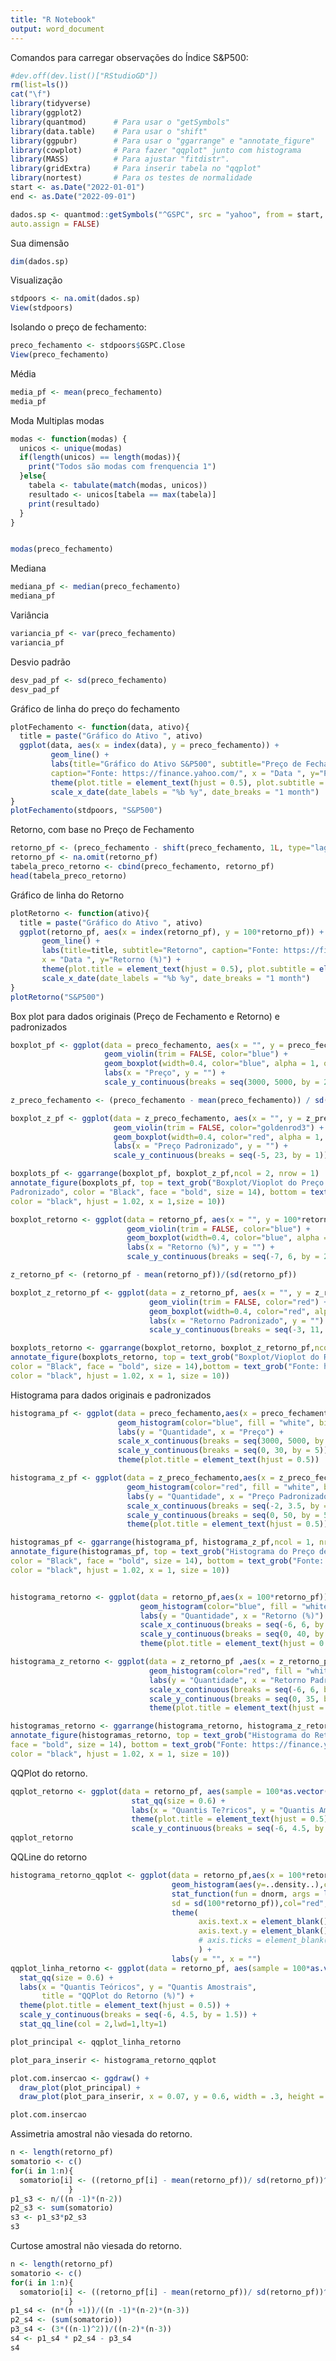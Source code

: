 ```yaml
---
title: "R Notebook"
output: word_document
---
```


Comandos para carregar observações do Índice S&P500:

```r
#dev.off(dev.list()["RStudioGD"])
rm(list=ls())
cat("\f")
library(tidyverse)
library(ggplot2)
library(quantmod)      # Para usar o "getSymbols"
library(data.table)    # Para usar o "shift"
library(ggpubr)        # Para usar o "ggarrange" e "annotate_figure"
library(cowplot)       # Para fazer "qqplot" junto com histograma
library(MASS)          # Para ajustar "fitdistr".
library(gridExtra)     # Para inserir tabela no "qqplot"
library(nortest)       # Para os testes de normalidade
start <- as.Date("2022-01-01")
end <- as.Date("2022-09-01")

dados.sp <- quantmod::getSymbols("^GSPC", src = "yahoo", from = start, to = end,
auto.assign = FALSE)
```

Sua dimensão

```r
dim(dados.sp)
```

Visualização

```r
stdpoors <- na.omit(dados.sp)
View(stdpoors)
```

Isolando o preço de fechamento:

```r
preco_fechamento <- stdpoors$GSPC.Close
View(preco_fechamento)
```

Média

```r
media_pf <- mean(preco_fechamento)
media_pf
```

Moda Multiplas modas

```r
modas <- function(modas) {
  unicos <- unique(modas)
  if(length(unicos) == length(modas)){
    print("Todos são modas com frenquencia 1")
  }else{
    tabela <- tabulate(match(modas, unicos))
    resultado <- unicos[tabela == max(tabela)]
    print(resultado)
  }
}


modas(preco_fechamento)
```

Mediana

```r
mediana_pf <- median(preco_fechamento)
mediana_pf
```

Variância

```r
variancia_pf <- var(preco_fechamento)
variancia_pf
```

Desvio padrão

```r
desv_pad_pf <- sd(preco_fechamento)
desv_pad_pf
```

Gráfico de linha do preço do fechamento

```r
plotFechamento <- function(data, ativo){
  title = paste("Gráfico do Ativo ", ativo)
  ggplot(data, aes(x = index(data), y = preco_fechamento)) +
         geom_line() +
         labs(title="Gráfico do Ativo S&P500", subtitle="Preço de Fechamento", 
         caption="Fonte: https://finance.yahoo.com/", x = "Data ", y="Preço (R$)") +
         theme(plot.title = element_text(hjust = 0.5), plot.subtitle = element_text(hjust = 0.5)) +
         scale_x_date(date_labels = "%b %y", date_breaks = "1 month")
}
plotFechamento(stdpoors, "S&P500")
```

Retorno, com base no Preço de Fechamento

```r
retorno_pf <- (preco_fechamento - shift(preco_fechamento, 1L, type="lag"))/shift(preco_fechamento, 1L, type="lag")
retorno_pf <- na.omit(retorno_pf)
tabela_preco_retorno <- cbind(preco_fechamento, retorno_pf)
head(tabela_preco_retorno)
```

Gráfico de linha do Retorno

```r
plotRetorno <- function(ativo){
  title = paste("Gráfico do Ativo ", ativo)
  ggplot(retorno_pf, aes(x = index(retorno_pf), y = 100*retorno_pf)) +
       geom_line() +
       labs(title=title, subtitle="Retorno", caption="Fonte: https://finance.yahoo.com/", 
       x = "Data ", y="Retorno (%)") +
       theme(plot.title = element_text(hjust = 0.5), plot.subtitle = element_text(hjust = 0.5)) +
       scale_x_date(date_labels = "%b %y", date_breaks = "1 month")
}
plotRetorno("S&P500")
```

Box plot para dados originais (Preço de Fechamento e Retorno) e padronizados

```r
boxplot_pf <- ggplot(data = preco_fechamento, aes(x = "", y = preco_fechamento))+
                     geom_violin(trim = FALSE, color="blue") +
                     geom_boxplot(width=0.4, color="blue", alpha = 1, outlier.size = 1) +
                     labs(x = "Preço", y = "") +
                     scale_y_continuous(breaks = seq(3000, 5000, by = 250))

z_preco_fechamento <- (preco_fechamento - mean(preco_fechamento)) / sd(preco_fechamento)

boxplot_z_pf <- ggplot(data = z_preco_fechamento, aes(x = "", y = z_preco_fechamento)) +
                       geom_violin(trim = FALSE, color="goldenrod3") +
                       geom_boxplot(width=0.4, color="red", alpha = 1, outlier.size = 1)+
                       labs(x = "Preço Padronizado", y = "") +
                       scale_y_continuous(breaks = seq(-5, 23, by = 1))

boxplots_pf <- ggarrange(boxplot_pf, boxplot_z_pf,ncol = 2, nrow = 1)
annotate_figure(boxplots_pf, top = text_grob("Boxplot/Vioplot do Preço de Fechamento\ne Preço de Fechamento 
Padronizado", color = "Black", face = "bold", size = 14), bottom = text_grob("Fonte: https://finance.yahoo.com/", 
color = "black", hjust = 1.02, x = 1,size = 10))

boxplot_retorno <- ggplot(data = retorno_pf, aes(x = "", y = 100*retorno_pf)) +
                          geom_violin(trim = FALSE, color="blue") +
                          geom_boxplot(width=0.4, color="blue", alpha = 1, outlier.size = 1) +
                          labs(x = "Retorno (%)", y = "") +
                          scale_y_continuous(breaks = seq(-7, 6, by = 2))

z_retorno_pf <- (retorno_pf - mean(retorno_pf))/(sd(retorno_pf))

boxplot_z_retorno_pf <- ggplot(data = z_retorno_pf, aes(x = "", y = z_retorno_pf)) +
                               geom_violin(trim = FALSE, color="red") +
                               geom_boxplot(width=0.4, color="red", alpha = 1, outlier.size = 1)+
                               labs(x = "Retorno Padronizado", y = "") +
                               scale_y_continuous(breaks = seq(-3, 11, by = 2))

boxplots_retorno <- ggarrange(boxplot_retorno, boxplot_z_retorno_pf,ncol = 2, nrow = 1)
annotate_figure(boxplots_retorno, top = text_grob("Boxplot/Vioplot do Retorno\ne Retorno Padronizado", 
color = "Black", face = "bold", size = 14),bottom = text_grob("Fonte: https://finance.yahoo.com/", 
color = "black", hjust = 1.02, x = 1, size = 10))
```

Histograma para dados originais e padronizados

```r
histograma_pf <- ggplot(data = preco_fechamento,aes(x = preco_fechamento)) +
                        geom_histogram(color="blue", fill = "white", bins = 30) +
                        labs(y = "Quantidade", x = "Preço") +
                        scale_x_continuous(breaks = seq(3000, 5000, by = 250)) +
                        scale_y_continuous(breaks = seq(0, 30, by = 5)) +
                        theme(plot.title = element_text(hjust = 0.5))

histograma_z_pf <- ggplot(data = z_preco_fechamento,aes(x = z_preco_fechamento)) +
                          geom_histogram(color="red", fill = "white", bins = 30) +
                          labs(y = "Quantidade", x = "Preço Padronizado") +
                          scale_x_continuous(breaks = seq(-2, 3.5, by = 0.5)) +
                          scale_y_continuous(breaks = seq(0, 50, by = 5)) +
                          theme(plot.title = element_text(hjust = 0.5))

histogramas_pf <- ggarrange(histograma_pf, histograma_z_pf,ncol = 1, nrow = 2)
annotate_figure(histogramas_pf, top = text_grob("Histograma do Preço de Fechamento", 
color = "Black", face = "bold", size = 14), bottom = text_grob("Fonte: https://finance.yahoo.com/", 
color = "black", hjust = 1.02, x = 1, size = 10))


histograma_retorno <- ggplot(data = retorno_pf,aes(x = 100*retorno_pf)) +
                             geom_histogram(color="blue", fill = "white", bins = 25) +
                             labs(y = "Quantidade", x = "Retorno (%)") +
                             scale_x_continuous(breaks = seq(-6, 6, by = 1)) +
                             scale_y_continuous(breaks = seq(0, 40, by = 5)) +
                             theme(plot.title = element_text(hjust = 0.5))

histograma_z_retorno <- ggplot(data = z_retorno_pf ,aes(x = z_retorno_pf)) +
                               geom_histogram(color="red", fill = "white", bins = 25) +
                               labs(y = "Quantidade", x = "Retorno Padronizado") +
                               scale_x_continuous(breaks = seq(-6, 6, by = 1)) +
                               scale_y_continuous(breaks = seq(0, 35, by = 5)) +
                               theme(plot.title = element_text(hjust = 0.5))

histogramas_retorno <- ggarrange(histograma_retorno, histograma_z_retorno,ncol = 1, nrow = 2)
annotate_figure(histogramas_retorno, top = text_grob("Histograma do Retorno", color = "Black", 
face = "bold", size = 14), bottom = text_grob("Fonte: https://finance.yahoo.com/", 
color = "black", hjust = 1.02, x = 1, size = 10))
```

QQPlot do retorno.

```r
qqplot_retorno <- ggplot(data = retorno_pf, aes(sample = 100*as.vector(retorno_pf))) +
                           stat_qq(size = 0.6) +
                           labs(x = "Quantis Te?ricos", y = "Quantis Amostrais", title = "QQPlot do Retorno (%)") +
                           theme(plot.title = element_text(hjust = 0.5)) +
                           scale_y_continuous(breaks = seq(-6, 4.5, by = 1.5))
qqplot_retorno
```

QQLine do retorno

```r
histograma_retorno_qqplot <- ggplot(data = retorno_pf,aes(x = 100*retorno_pf)) +
                                    geom_histogram(aes(y=..density..),color="blue", fill = "white", bins = 25) +
                                    stat_function(fun = dnorm, args = list(mean = mean(100*retorno_pf), 
                                    sd = sd(100*retorno_pf)),col="red",lwd=1)+
                                    theme(
                                          axis.text.x = element_blank(),
                                          axis.text.y = element_blank(),
                                          # axis.ticks = element_blank()
                                          ) +
                                    labs(y = "", x = "") 
qqplot_linha_retorno <- ggplot(data = retorno_pf, aes(sample = 100*as.vector(retorno_pf))) +
  stat_qq(size = 0.6) +
  labs(x = "Quantis Teóricos", y = "Quantis Amostrais", 
       title = "QQPlot do Retorno (%)") +
  theme(plot.title = element_text(hjust = 0.5)) +
  scale_y_continuous(breaks = seq(-6, 4.5, by = 1.5)) +
  stat_qq_line(col = 2,lwd=1,lty=1) 

plot_principal <- qqplot_linha_retorno

plot_para_inserir <- histograma_retorno_qqplot

plot.com.insercao <- ggdraw() +
  draw_plot(plot_principal) +
  draw_plot(plot_para_inserir, x = 0.07, y = 0.6, width = .3, height = .3)

plot.com.insercao
```

Assimetria amostral não viesada do retorno.

```r
n <- length(retorno_pf)
somatorio <- c()
for(i in 1:n){
  somatorio[i] <- ((retorno_pf[i] - mean(retorno_pf))/ sd(retorno_pf))^3
             }
p1_s3 <- n/((n -1)*(n-2))
p2_s3 <- sum(somatorio)
s3 <- p1_s3*p2_s3
s3
```

Curtose amostral não viesada do retorno.

```r
n <- length(retorno_pf)
somatorio <- c()
for(i in 1:n){
  somatorio[i] <- ((retorno_pf[i] - mean(retorno_pf))/ sd(retorno_pf))^4
             }
p1_s4 <- (n*(n +1))/((n -1)*(n-2)*(n-3))
p2_s4 <- (sum(somatorio))
p3_s4 <- (3*((n-1)^2))/((n-2)*(n-3))
s4 <- p1_s4 * p2_s4 - p3_s4
s4
```
